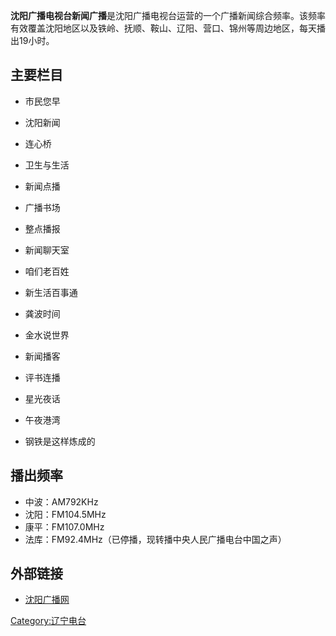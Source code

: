 {{擴充|time=2015-02-27T08:19:06+00:00}}
{{unreferenced|time=2015-02-27T01:20+08:00}}
{{广播电台
| 電臺名稱 = 沈阳广播电视台新闻广播
| 英文名稱 = 
| 原文名称 = 
| 電臺圖片檔案 = SRTV Logo.jpg
| 電臺圖片尺寸 = 160px
| 電臺圖片名稱 = 
| 通称 = 
| 缩写 =  
| 所屬國家 = {{CHN}}
| 總部所在 = {{CHN}}[[辽宁省|辽宁省]][[沈阳市|沈阳市]]
| 播放地區 = [[辽宁省|辽宁省]][[沈阳市|沈阳市]]<br/>[[辽宁省|辽宁省]][[沈阳市|沈阳市]][[法库县|法库县]]<br/>[[辽宁省|辽宁省]][[沈阳市|沈阳市]][[康平县|康平县]]
| 開播日期 = 1945年
| 停播日期 = 
| 電臺呼號 = 沈阳新闻广播
| 类型 = 
| 宗教 = 
| 主要语言 = [[普通话|普通话]]
| 使用频段= [[FM|FM]]、[[中波|中波]]
| 電臺口號 = 
| 隶属 = [[沈阳广播电视台|沈阳广播电视台]]
| 擁有者 = [[沈阳广播电视台|沈阳广播电视台]]
| 持股者 =
| 董事长 =  
| 前電臺名稱 = 
| 被取代名稱 = 
| 前頻道呼號 = 沈阳人民广播电台<br>沈阳人民广播电台新闻广播
| 被取代呼號 =
| 集團同類頻道 = 
| 重播服務頻道 = 
| 電臺官方網站 = 
| 無線廣播收聽地區01=[[辽宁省|辽宁省]][[沈阳市|沈阳市]]
| 無線廣播頻道數01  = 104.5 MHz、792kHz
| 無線廣播收聽地區02=[[辽宁省|辽宁省]][[沈阳市|沈阳市]][[康平县|康平县]]
| 無線廣播頻道數02= 107.0 MHz
}}

'''沈阳广播电视台新闻广播'''是沈阳广播电视台运营的一个广播新闻综合频率。该频率有效覆盖沈阳地区以及铁岭、抚顺、鞍山、辽阳、营口、锦州等周边地区，每天播出19小时。

== 主要栏目 ==
* 市民您早

* 沈阳新闻

* 连心桥

* 卫生与生活

* 新闻点播

* 广播书场

* 整点播报

* 新闻聊天室

* 咱们老百姓

* 新生活百事通

* 龚波时间

* 金水说世界

* 新闻播客

* 评书连播

* 星光夜话

* 午夜港湾

* 钢铁是这样炼成的

== 播出频率 ==
* 中波：AM792KHz
* 沈阳：FM104.5MHz
* 康平：FM107.0MHz
* 法库：FM92.4MHz（已停播，现转播中央人民广播电台中国之声）
== 外部链接 ==
* [https://web.archive.org/web/20150220113908/http://radio.syradio.cn/ 沈阳广播网]

{{沈阳广播电视台}}
[[Category:辽宁电台|Category:辽宁电台]]